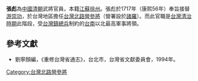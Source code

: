 '''張彪'''為[[中國|中國]][[清朝|清朝]]武將官員，本籍[[江蘇|江蘇]][[徐州|徐州]]。張彪於1717年（康熙56年）奉旨接替[[游崇功|游崇功]]，於台灣地區擔任[[台灣北路營|台灣北路營]][[參將|參將]]（營署設於[[諸羅|諸羅]]）。而此官職是[[台灣清治時期|台灣清治時期]]此階段，受[[台灣鎮|台灣鎮]][[總兵|總兵]]制約的[[台南|台南]]以北最高軍事將領。

{{start box}}
{{s-before|[[游崇功|游崇功]]}}
{{s-title|[[台灣北路營|台灣北路營]][[參將|參將]]|1717年上任}}
{{s-after|[[羅萬倉|羅萬倉]]}}
{{end box}}

==參考文獻==
*劉寧顏編，《重修台灣省通志》，台北市，台灣省文獻委員會，1994年。

[[Category:台灣北路營參將|Category:台灣北路營參將]]